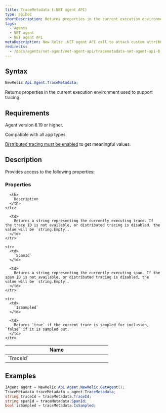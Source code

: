 ```yaml
---
title: TraceMetadata (.NET agent API)
type: apiDoc
shortDescription: Returns properties in the current execution environment used to support tracing.
tags:
  - Agents
  - NET agent
  - NET agent API
metaDescription: New Relic .NET agent API call to attach custom attributes to your transaction data.
redirects:
  - /docs/agents/net-agent/net-agent-api/tracemetadata-net-agent-api-0
---
```


## Syntax

```cs
NewRelic.Api.Agent.TraceMetadata;
```

Returns properties in the current execution environment used to support tracing.

## Requirements

Agent version 8.19 or higher.

Compatible with all app types.

[Distributed tracing must be enabled](/docs/agents/net-agent/configuration/net-agent-configuration#distributed_tracing) to get meaningful values.

## Description

Provides access to the following properties:

### Properties

<table>
  <thead>
    <tr>
      <th width="25%">
        Name
      </th>

      <th>
        Description
      </th>
    </tr>
  </thead>

  <tbody>
    <tr>
      <td>
        `TraceId`
      </td>

      <td>
        Returns a string representing the currently executing trace. If the trace ID is not available, or distributed tracing is disabled, the value will be `string.Empty`.
      </td>
    </tr>

    <tr>
      <td>
        `SpanId`
      </td>

      <td>
        Returns a string representing the currently executing span. If the span ID is not available, or distributed tracing is disabled, the value will be `string.Empty`.
      </td>
    </tr>

    <tr>
      <td>
        `IsSampled`
      </td>

      <td>
        Returns `true` if the current trace is sampled for inclusion, `false` if it is sampled out.
      </td>
    </tr>
  </tbody>
</table>

## Examples

```cs
IAgent agent = NewRelic.Api.Agent.NewRelic.GetAgent();
TraceMetadata traceMetadata = agent.TraceMetadata;
string traceId = traceMetadata.TraceId;
string spanId = traceMetadata.SpanId;
bool isSampled = traceMetadata.IsSampled;
```
